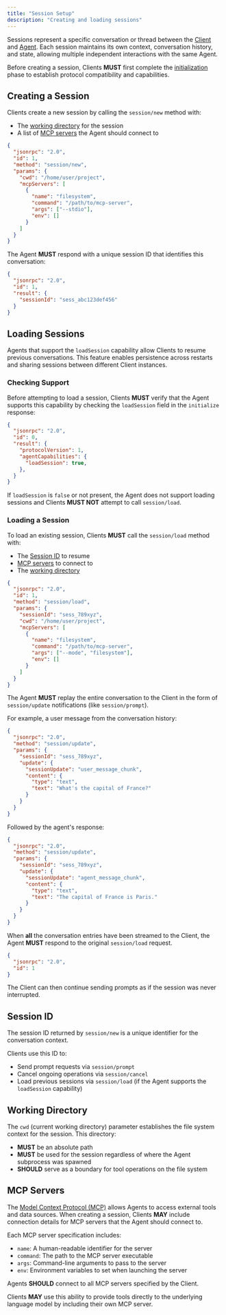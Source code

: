 ```yaml
---
title: "Session Setup"
description: "Creating and loading sessions"
---
```


Sessions represent a specific conversation or thread between the [Client](./overview#client) and [Agent](./overview#agent). Each session maintains its own context, conversation history, and state, allowing multiple independent interactions with the same Agent.

Before creating a session, Clients **MUST** first complete the [initialization](./initialization) phase to establish protocol compatibility and capabilities.

## Creating a Session

Clients create a new session by calling the `session/new` method with:

- The [working directory](#working-directory) for the session
- A list of [MCP servers](#mcp-servers) the Agent should connect to

```json
{
  "jsonrpc": "2.0",
  "id": 1,
  "method": "session/new",
  "params": {
    "cwd": "/home/user/project",
    "mcpServers": [
      {
        "name": "filesystem",
        "command": "/path/to/mcp-server",
        "args": ["--stdio"],
        "env": []
      }
    ]
  }
}
```

The Agent **MUST** respond with a unique session ID that identifies this conversation:

```json
{
  "jsonrpc": "2.0",
  "id": 1,
  "result": {
    "sessionId": "sess_abc123def456"
  }
}
```

## Loading Sessions

Agents that support the `loadSession` capability allow Clients to resume previous conversations. This feature enables persistence across restarts and sharing sessions between different Client instances.

### Checking Support

Before attempting to load a session, Clients **MUST** verify that the Agent supports this capability by checking the `loadSession` field in the `initialize` response:

```json highlight={7}
{
  "jsonrpc": "2.0",
  "id": 0,
  "result": {
    "protocolVersion": 1,
    "agentCapabilities": {
      "loadSession": true,
    },
  }
}
```

If `loadSession` is `false` or not present, the Agent does not support loading sessions and Clients **MUST NOT** attempt to call `session/load`.

### Loading a Session

To load an existing session, Clients **MUST** call the `session/load` method with:

- The [Session ID](#session-id) to resume
- [MCP servers](#mcp-servers) to connect to
- The [working directory](#working-directory)

```json
{
  "jsonrpc": "2.0",
  "id": 1,
  "method": "session/load",
  "params": {
    "sessionId": "sess_789xyz",
    "cwd": "/home/user/project",
    "mcpServers": [
      {
        "name": "filesystem",
        "command": "/path/to/mcp-server",
        "args": ["--mode", "filesystem"],
        "env": []
      }
    ]
  }
}
```

The Agent **MUST** replay the entire conversation to the Client in the form of `session/update` notifications (like `session/prompt`).

For example, a user message from the conversation history:

```json
{
  "jsonrpc": "2.0",
  "method": "session/update",
  "params": {
    "sessionId": "sess_789xyz",
    "update": {
      "sessionUpdate": "user_message_chunk",
      "content": {
        "type": "text",
        "text": "What's the capital of France?"
      }
    }
  }
}
```

Followed by the agent's response:

```json
{
  "jsonrpc": "2.0",
  "method": "session/update",
  "params": {
    "sessionId": "sess_789xyz",
    "update": {
      "sessionUpdate": "agent_message_chunk",
      "content": {
        "type": "text",
        "text": "The capital of France is Paris."
      }
    }
  }
}
```

When **all** the conversation entries have been streamed to the Client, the Agent **MUST** respond to the original `session/load` request.

```json
{
  "jsonrpc": "2.0",
  "id": 1
}
```

The Client can then continue sending prompts as if the session was never interrupted.

## Session ID

The session ID returned by `session/new` is a unique identifier for the conversation context.

Clients use this ID to:
- Send prompt requests via `session/prompt`
- Cancel ongoing operations via `session/cancel`
- Load previous sessions via `session/load` (if the Agent supports the `loadSession` capability)

## Working Directory

The `cwd` (current working directory) parameter establishes the file system context for the session. This directory:

- **MUST** be an absolute path
- **MUST** be used for the session regardless of where the Agent subprocess was spawned
- **SHOULD** serve as a boundary for tool operations on the file system

## MCP Servers

The [Model Context Protocol (MCP)](//modelcontextprotocol.io) allows Agents to access external tools and data sources. When creating a session, Clients **MAY** include connection details for MCP servers that the Agent should connect to.

Each MCP server specification includes:

- `name`: A human-readable identifier for the server
- `command`: The path to the MCP server executable
- `args`: Command-line arguments to pass to the server
- `env`: Environment variables to set when launching the server

Agents **SHOULD** connect to all MCP servers specified by the Client.

Clients **MAY** use this ability to provide tools directly to the underlying language model by including their own MCP server.
